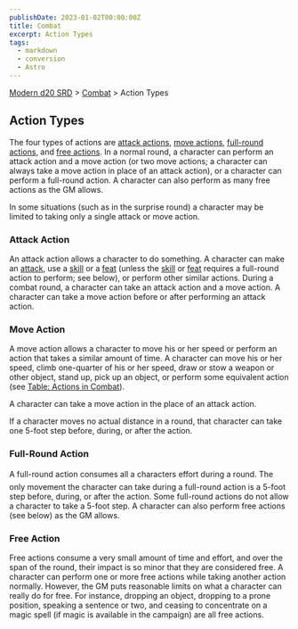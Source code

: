 ```yaml
---
publishDate: 2023-01-02T00:00:00Z
title: Combat
excerpt: Action Types
tags:
  - markdown
  - conversion
  - Astro
---
```


[Modern d20 SRD](/#modernD20) > [Combat](modern-d20-srd-combat-index) > Action Types

## Action Types

The four types of actions are [attack actions](modern-d20-srd-combat-action-types-php#attack-action-index), [move actions](modern-d20-srd-combat-action-types-php#move-action-index), [full-round actions](modern-d20-srd-combat-action-types-php#full-round-action-index), and [free actions](modern-d20-srd-combat-action-types-php#free-action-index). In a normal round, a character can perform an attack action and a move action (or two move actions; a character can always take a move action in place of an attack action), or a character can perform a full-round action. A character can also perform as many free actions as the GM allows.

In some situations (such as in the surprise round) a character may be limited to taking only a single attack or move action.

### Attack Action

An attack action allows a character to do something. A character can make an [attack](modern-d20-srd-combat-attack-roll), use a [skill](modern-d20-srd-skills-index) or a [feat](modern-d20-srd-feats-index) (unless the [skill](modern-d20-srd-skills-index) or [feat](modern-d20-srd-feats-index) requires a full-round action to perform; see below), or perform other similar actions. During a combat round, a character can take an attack action and a move action. A character can take a move action before or after performing an attack action.

### Move Action

A move action allows a character to move his or her speed or perform an action that takes a similar amount of time. A character can move his or her speed, climb one-quarter of his or her speed, draw or stow a weapon or other object, stand up, pick up an object, or perform some equivalent action (see [Table: Actions in Combat](modern-d20-srd-combat-actions-in-combat)).

A character can take a move action in the place of an attack action.

If a character moves no actual distance in a round, that character can take one 5-foot step before, during, or after the action.

### Full-Round Action

A full-round action consumes all a characters effort during a round. The only movement the character can take during a full-round action is a 5-foot step before, during, or after the action. Some full-round actions do not allow a character to take a 5-foot step. A character can also per­form free actions (see below) as the GM allows.

### Free Action

Free actions consume a very small amount of time and effort, and over the span of the round, their impact is so minor that they are considered free. A character can perform one or more free actions while taking another action normally. However, the GM puts reasonable limits on what a character can really do for free. For instance, dropping an object, dropping to a prone position, speaking a sentence or two, and ceasing to concentrate on a magic spell (if magic is available in the campaign) are all free actions.
